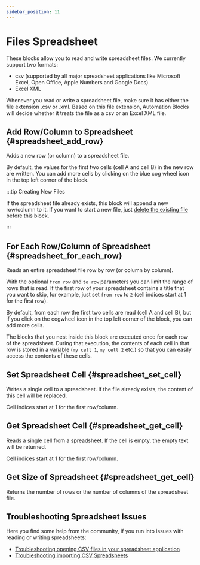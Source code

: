```yaml
---
sidebar_position: 11
---
```



# Files Spreadsheet

These blocks allow you to read and write spreadsheet files. We currently support two formats: 
- csv (supported by all major spreadsheet applications like Microsoft Excel, Open Office, Apple Numbers and Google Docs)
- Excel XML 

Whenever you read or write a spreadsheet file, make sure it has either the file extension .csv or .xml. Based on this file extension, Automation Blocks will decide whether it treats the file as a csv or an Excel XML file.


## Add Row/Column to Spreadsheet {#spreadsheet_add_row}

<RetinaImg src="/img/blockScreenshots/FilesSpreadsheet/spreadsheet_add_row.png" alt="Block spreadsheet_add_row"/>


Adds a new row (or column) to a spreadsheet file.

By default, the values for the first two cells (cell A and cell B) in the new row are written. You can add more cells by clicking on the blue cog wheel icon in the top left corner of the block.

:::tip Creating New Files

If the spreadsheet file already exists, this block will append a new row/column to it. If you want to start a new file, just [delete the existing file](files.mdx#block_extendscript_delete_file) before this block. 

:::


## For Each Row/Column of Spreadsheet {#spreadsheet_for_each_row}

<RetinaImg src="/img/blockScreenshots/FilesSpreadsheet/spreadsheet_for_each_row.png" alt="Block spreadsheet_for_each_row"/>


Reads an entire spreadsheet file row by row (or column by column).

With the optional `from row` and `to row` parameters you can limit the range of rows that is read. If the first row of your spreadsheet contains a title that you want to skip, for example, just set `from row` to `2` (cell indices start at 1 for the first row).

By default, from each row the first two cells are read (cell A and cell B), but if you click on the cogwheel icon in the top left corner of the block, you can add more cells.

The blocks that you nest inside this block are executed once for each row of the spreadsheet. During that execution, the contents of each cell in that row is stored in a [variable](variables.mdx) (`my cell 1`, `my cell 2` etc.) so that you can easily access the contents of these cells.

## Set Spreadsheet Cell {#spreadsheet_set_cell}

<RetinaImg src="/img/blockScreenshots/FilesSpreadsheet/spreadsheet_set_cell.png" alt="Block spreadsheet_set_cell"/>


Writes a single cell to a spreadsheet.
If the file already exists, the content of this cell will be replaced. 

Cell indices start at 1 for the first row/column.

## Get Spreadsheet Cell {#spreadsheet_get_cell}

<RetinaImg src="/img/blockScreenshots/FilesSpreadsheet/spreadsheet_get_cell.png" alt="Block spreadsheet_get_cell"/>


Reads a single cell from a spreadsheet. If the cell is empty, the empty text will be returned. 

Cell indices start at 1 for the first row/column.

## Get Size of Spreadsheet {#spreadsheet_get_cell}

<RetinaImg src="/img/blockScreenshots/FilesSpreadsheet/spreadsheet_get_size.png" alt="Block spreadsheet_get_size"/>

Returns the number of rows or the number of columns of the spreadsheet file.


## Troubleshooting Spreadsheet Issues

Here you find some help from the community, if you run into issues with reading or writing spreadsheets:
- [Troubleshooting opening CSV files in your spreadsheet application](https://community.adobe.com/t5/premiere-pro-discussions/automation-blocks-spreadsheet-being-generated-with-combined-columns/m-p/14538670
)
- [Troubleshooting importing CSV Spreadsheets](https://community.adobe.com/t5/premiere-pro-discussions/automation-blocks-import-properties-of-clips-from-spreadsheet/m-p/14489330)
